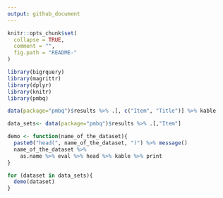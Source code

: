```yaml
---
output: github_document
---
```


<!-- README.md is generated from README.Rmd. Please edit that file -->

```r
knitr::opts_chunk$set(
  collapse = TRUE,
  comment = "",
  fig.path = "README-"
)
```

```r
library(bigrquery)
library(magrittr)
library(dplyr)
library(knitr)
library(pmbq)
```

```r
data(package="pmbq")$results %>% .[, c("Item", "Title")] %>% kable
```

```r
data_sets<- data(package="pmbq")$results %>% .[,"Item"] 

demo <- function(name_of_the_dataset){
  paste0("head(", name_of_the_dataset, ")") %>% message()
  name_of_the_dataset %>%
    as.name %>% eval %>% head %>% kable %>% print
}

for (dataset in data_sets){
  demo(dataset)
}
```

